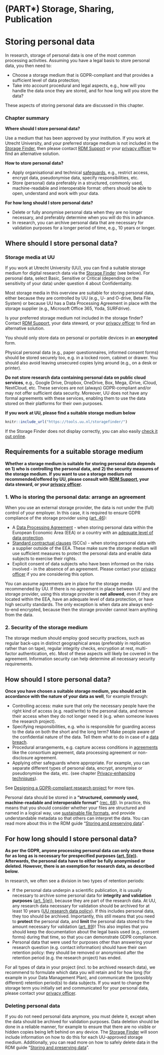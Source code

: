 # (PART\*) Storage, Sharing, Publication {-} 

# Storing personal data {#data-storage}

In research, storage of personal data is one of the most common processing 
activities. Assuming you have a legal basis to store personal data, you 
then need to:

- Choose a storage medium that is GDPR-compliant and that provides a sufficient 
level of data protection;
- Take into account procedural and legal aspects, e.g., how will you handle the 
data once they are stored, and for how long will you store the data? 

These aspects of storing personal data are discussed in this chapter. 

### Chapter summary

**Where should I store personal data?**

Use a medium that has been approved by your institution. If you work at Utrecht 
University, and your preferred storage medium is not included in the 
<a href = "https://tools.uu.nl/storagefinder/" target = "_blank">Storage Finder</a>, 
then please contact 
<a href="https://www.uu.nl/en/research/research-data-management/contact-us" target = "_blank">RDM Support</a>
or your <a href = "https://intranet.uu.nl/en/knowledgebase/contact-privacy" target = "_blank">privacy officer</a>
to find an alternative solution.

**How to store personal data?**

- Apply organisational and technical <a href="#privacy-by-design">safeguards</a>, 
e.g., restrict access, encrypt data, pseudonymise data, specify responsibilities, etc.
- Store (personal) data preferably in a structured, commonly used, machine-readable
and interoperable format: others should be able to open, understand and work 
with your data.

**For how long should I store personal data?**

- Delete or fully anonymise personal data when they are no longer necessary, 
and preferably determine when you will do this in advance.
- In research, you can archive personal data that are necessary for validation 
purposes for a longer period of time, e.g., 10 years or longer.


## Where should I store personal data? {#data-storage-where}
### Storage media at UU

If you work at Utrecht University (UU), you can find a suitable storage medium for 
digital research data via the <a href="https://tools.uu.nl/storagefinder/" 
target = "_blank">Storage Finder</a> (see below). For personal data, select Basic, 
Sensitive or Critical (depending on the sensitivity of your data) under question 
4 about Confidentiality.

Most storage media in this overview are suitable for storing personal data, either 
because they are controlled by UU (e.g., U- and O-drive, Beta File System) or 
because UU has a Data Processing Agreement in place with the storage supplier
(e.g., Microsoft Office 365, Yoda, SURFdrive).

Is your preferred storage medium not included in the storage finder? Contact 
<a href="https://www.uu.nl/en/research/research-data-management/contact-us" 
target = "_blank">RDM Support</a>, your data steward, or your 
<a href = "https://intranet.uu.nl/en/knowledgebase/contact-privacy" 
target = "_blank">privacy officer</a> to find an alternative solution.

:::note
You should only store data on personal or portable devices in an **encrypted** form.

Physical personal data (e.g., paper questionnaires, informed consent forms) 
should be stored securely too, e.g. in a locked room, cabinet or drawer. You 
should also avoid leaving unsecured copies lying around (e.g., on a desk or printer).
:::

:::warning
**Do not store research data containing personal data on public cloud services**, 
e.g., Google Drive, Dropbox, OneDrive, Box, Mega, iDrive, iCloud, NextCloud, etc. 
These services are not (always) GDPR-compliant and/or may not offer sufficient 
data security. Moreover, UU does not have any formal agreements with these 
services, enabling them to use the data stored on their platforms for their own 
purposes.
:::

**If you work at UU, please find a suitable storage medium below**
```{r embedstoragefinder, echo=FALSE}
knitr::include_url("https://tools.uu.nl/storagefinder/")
```

If the Storage Finder does not display correctly, you can also easily 
<a href="https://tools.uu.nl/storagefinder/" target = "_blank">check it out 
online</a>.

## Requirements for a suitable storage medium {#data-storage-requirements}

**Whether a storage medium is suitable for storing personal data depends on 1) who
is controlling the personal data, and 2) the security measures of the storage 
medium. If you want to use a storage medium not recommended/offered by UU, 
please consult with 
<a href="https://www.uu.nl/en/research/research-data-management/contact-us" target = "_blank">RDM Support</a>, 
your data steward, or your 
<a href = "https://intranet.uu.nl/en/knowledgebase/contact-privacy" target = "_blank">privacy officer</a>.**

### 1. Who is storing the personal data: arrange an agreement

When you use an external storage provider, the data is not under the (full) 
control of your employer. In this case, it is required to ensure GDPR compliance 
of the storage provider using 
(<a href = "https://gdpr-info.eu/art-46-gdpr/" target = "_blank">art. 46</a>):

- A <a href="#data-processing-agreement">Data Processing Agreement</a> - 
when storing personal data within the European Economic Area (EEA) or a 
country with an 
<a href="https://ec.europa.eu/info/law/law-topic/data-protection/international-dimension-data-protection/adequacy-decisions_en"  target="_blank">adequate level of data protection</a>.
- <a href = "https://gdpr-info.eu/recitals/no-109/" target = "_blank">Standard 
contractual clauses</a> (SCCs) - when storing personal data with a 
supplier outside of the EEA. These make sure the storage medium will use 
sufficient measures to protect the personal data and enable data subjects to 
exercise their rights.
- Explicit consent of data subjects who have been informed on the risks 
involved - in  the absence of an agreement. Please contact your 
<a href = "https://intranet.uu.nl/en/knowledgebase/contact-privacy" target = "_blank">privacy officer</a> 
if you are considering this option.

You can assume agreements are in place for the storage media recommended by UU. 
If there is no agreement in place between UU and the storage provider, using 
this storage provider is **not allowed**, even if they are located within the EEA, 
have an adequate level of data protection, or have high security standards. The 
only exception is when data are always end-to-end encrypted, because then the 
storage provider cannot learn anything from the data.

### 2. Security of the storage medium

The storage medium should employ good security practices, such as regular back-ups 
in distinct geographical areas (preferably in replication rather than on tape), 
regular integrity checks, encryption at rest, multi-factor authentication, etc. 
Most of these aspects will likely be covered in the agreement. Information 
security can help determine all necessary security requirements. 

## How should I store personal data? {#data-storage-how}

**Once you have chosen a suitable storage medium, you should act in accordance 
with the nature of your data as well**, for example through:

- Controlling access: make sure that only the necessary people have the right 
kind of access (e.g. read/write) to the personal data, and remove their access 
when they do not longer need it (e.g. when someone leaves the research project).   
- Specifying responsibilities, e.g. who is responsible for guarding access to the 
data on both the short and the long term? Make people aware of the confidential 
nature of the data. Tell them what to do in case of a 
<a href="https://intranet.uu.nl/en/knowledgebase/what-is-a-personal-data-breach" target="_blank">data breach</a>.
- Procedural arrangements, e.g. capture access conditions in 
<a href="#legal-documents">agreements</a> like the consortium agreement, 
data processing agreement or non-disclosure agreement.
- Applying other safeguards where appropriate. For example, you can separate 
different types of personal data, encrypt, anonymise or pseudonymise the data, 
etc. (see chapter <a href="#privacy-enchancing-techniques">Privacy-enhancing techniques</a>).

See <a href="#privacy-by-design">Designing a GDPR-compliant research project</a> for more tips.

:::fyi
Personal data should be stored in a **“structured, commonly used, machine-readable 
and interoperable format”** (<a href = "https://gdpr.eu/Recital-68-Right-of-data-portability/" target = "_blank">rec. 68</a>). 
In practice, this means that you should consider whether your files are 
structured and named in a logical way, use 
<a href = "https://dans.knaw.nl/en/file-formats/" target = "_blank">sustainable file formats</a>, 
and provide understandable metadata so that others can interpret the data. 
You can read more about this in the RDM guide 
“<a href = "https://www.uu.nl/en/research/research-data-management/guides/storing-and-preserving-data" target = "_blank">Storing and preserving data</a>”.
:::

## For how long should I store personal data? {#data-storage-duration}

**As per the GDPR, anyone processing personal data can only store those for as 
long as is necessary for prespecified purposes 
(<a href="https://gdpr-info.eu/art-5-gdpr/" target="_blank">art. 5(e)</a>). 
Afterwards, the personal data have to either be fully anonymised or deleted. 
However, there is an exemption for research data, as described below.**

In research, we often see a division in two types of retention periods:

- If the personal data underpin a scientific publication, it is usually necessary 
to archive some personal data for **integrity and validation purposes** 
(<a href = "https://gdpr-info.eu/art-5-gdpr/" target = "_blank">art. 5(e)</a>), 
because they are part of the research data. At UU, any research data necessary 
for validation should be archived for at least 10 years 
(<a href = "https://www.uu.nl/sites/default/files/university_policy_framework_for_research_data_utrecht_university_-_january_2016.pdf" target = "_blank">UU research data policy</a>). 
If this includes personal data, they too should be archived. Importantly, this 
still means that you need to **protect** the personal data, and **limit** the personal 
data stored to the amount necessary for validation 
(<a href = "https://gdpr-info.eu/art-89-gdpr/" target = "_blank">art. 89</a>)! 
This also implies that you should keep the documentation about the legal basis 
used (e.g., consent forms) during that time, so that you can demonstrate GDPR 
compliance.
- Personal data that were used for purposes other than answering your 
research question (e.g. contact information) should have their own retention 
policy: they should be removed or anonymised after the retention period 
(e.g. the research project) has ended.

:::fyi
For all types of data in your project (incl. to be archived research data), we
recommend to formulate which data you will retain and for how long (for example
in your Data Management Plan), and communicate the (possibly different) 
retention period(s) to data subjects. If you want to change the storage term you 
initially set and communicated for your personal data, please contact your 
<a href = "https://intranet.uu.nl/en/knowledgebase/contact-privacy" 
target = "_blank">privacy officer</a>.
:::

### Deleting personal data

If you do not need personal data anymore, you must delete it, except when the data
should be archived for validation purposes. Data deletion should be done in a 
reliable manner, for example to ensure that there are no visible or hidden copies 
being left behind on any device. The <a href = "https://tools.uu.nl/storagefinder/" 
target = "_blank">Storage Finder</a> will soon include information on how to do 
this for each UU-approved storage medium. Additionally, you can read more on 
how to safely delete data in the RDM guide "<a href = "https://www.uu.nl/en/research/research-data-management/guides/storing-and-preserving-data" 
target = "_blank">Storing and preserving data</a>".